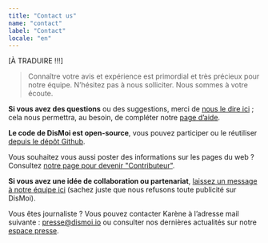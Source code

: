 ```yaml
---
title: "Contact us"
name: "contact"
label: "Contact"
locale: "en"
---
```


[À TRADUIRE !!!]

> Connaître votre avis et expérience est primordial et très précieux pour notre équipe. N’hésitez pas à nous solliciter. Nous sommes à votre écoute.

**Si vous avez des questions** ou des suggestions, merci de [nous le dire ici](https://www.dismoi.io/contact/) ; cela nous permettra, au besoin, de compléter notre [page d’aide](https://www.dismoi.io/aide/).

**Le code de DisMoi est open-source**, vous pouvez participer ou le réutiliser [depuis le dépôt Github](https://github.com/dis-moi/extension/).

Vous souhaitez vous aussi poster des informations sur les pages du web ? Consultez [notre page pour devenir "Contributeur"](https://www.dismoi.io/informer/).

**Si vous avez une idée de collaboration ou partenariat**, [laissez un message à notre équipe ici](https://www.dismoi.io/contact/) (sachez juste que nous refusons toute publicité sur DisMoi).

Vous êtes journaliste ? Vous pouvez contacter Karène à l’adresse mail suivante : [presse@dismoi.io](mailto:presse@dismoi.io) ou consulter nos dernières actualités sur notre [espace presse](https://www.dismoi.io/espace-presse/).
